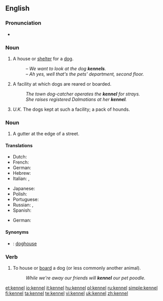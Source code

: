 ==English==

===Pronunciation===
* {{rhymes|ɛnəl}}

===Noun===
{{en-noun}}

# A house or [[shelter]] for a [[dog]].
#: ''&ndash; We want to look at the dog '''kennels'''.<br>&ndash; Ah yes, well that's the pets' department, second floor.''
# A facility at which dogs are reared or boarded.
#: ''The town dog-catcher operates the '''kennel''' for strays.''
#: ''She raises registered Dalmatians at her '''kennel'''. ''
# ''U.K.'' The dogs kept at such a facility; a pack of hounds.

===Noun===
{{en-noun}}

# A gutter at the edge of a street.

====Translations====
{{trans-top|shelter for a dog}}
* Dutch: {{t-|nl|kennel|m}}
* French: {{t+|fr|chenil|m}}
* German: {{t+|de|Hundehütte|m}}
* Hebrew: {{t|he|מלונה|f|sc=Hebr}}
* Italian: {{t+|it|canile|m}}, {{t+|it|cuccia|f}}
{{trans-mid}}
* Japanese: {{t-|ja|犬小屋|tr=inugoya|sc=Jpan}}
* Polish: {{t+|pl|buda|f}}
* Portuguese: {{t+|pt|canil|m}}
* Russian: {{t+|ru|конура|f|tr=konurá|sc=Cyrl}}, {{t|ru|будка|f|tr=búdka|sc=Cyrl}}
* Spanish: {{t-|es|perrera|f}}
{{trans-bottom}}

{{trans-top|facility where dogs are reared or boarded}}
* German: {{t|de|Zwinger|m}}
{{trans-mid}}
{{trans-bottom}}

====Synonyms====
* {{context|shelter for a dog}}: [[doghouse]]

===Verb===
{{en-verb|kennels|'''[[kenneling]]''' or '''[[kennelling]]'''|'''[[kenneled]]''' or '''[[kennelled]]'''}}

# To house or [[board]] a dog (or less commonly another animal).
#:''While we're away our friends will '''kennel''' our pet poodle.''

[[et:kennel]]
[[io:kennel]]
[[it:kennel]]
[[hu:kennel]]
[[pl:kennel]]
[[ru:kennel]]
[[simple:kennel]]
[[fi:kennel]]
[[ta:kennel]]
[[te:kennel]]
[[vi:kennel]]
[[uk:kennel]]
[[zh:kennel]]